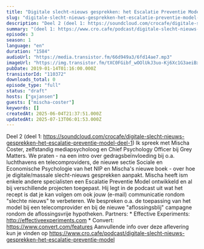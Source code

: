 ```yaml
---
title: "Digitale slecht-nieuws gesprekken: het Escalatie Preventie Model (deel 2), met Mischa Coster"
slug: "digitale-slecht-nieuws-gesprekken-het-escalatie-preventie-model-deel-2"
description: "Deel 2 (deel 1: https://soundcloud.com/crocafe/digitale-slecht-nieuws-gesprekken-het-escalatie-preventie-model-deel-1) Ik spreek met Mischa Coster, zelfstandig mediapsycholoog en Chief Psychology Officer bij Grey Matters. We praten - na een intro over gedragsbeïnvloeding bij o.a. luchthavens en telecomproviders, de nieuwe sectie Sociale en Economische Psychologie van het NIP en Mischa's nieuwe boek - over hoe je digitale/massale slecht-nieuws gesprekken aanpakt. Mischa heeft ism enkele andere specialisten een Escalatie Preventie Model ontwikkeld en al bij verschillende projecten toegepast. Hij legt in de podcast uit wat het recept is dat je kan volgen om ook jouw (e-mail) communicatie rondom \"slechte nieuws\" te verbeteren. We bespreken o.a. de toepassing van het model bij een telecomprovider en bij de nieuwe \"aflossingsblij\" campagne rondom de aflossingsvrije hypotheken. Partners: * Effective Experiments: http://effectiveexperiments.com * Convert: https://www.convert.com/features Aanvullende info over deze aflevering kun je vinden op https://www.cro.cafe/podcast/digitale-slecht-nieuws-gesprekken-het-escalatie-preventie-model"
summary: "(deel 1: https://www.cro.cafe/podcast/digitale-slecht-nieuws-gesprekken-het-escalatie-preventie-model)\r\n\r\nIk spreek met Mischa Coster, zelfstandig mediapsycholoog en Chief Psychology Officer bij Grey Matters.\r\n\r\nWe praten - na een intro over gedragsbeïnvloeding bij o.a. luchthavens en telecomproviders, de nieuwe sectie Sociale en Economische Psychologie van het NIP en Mischa's nieuwe boek - over hoe je digitale/massale slecht-nieuws gesprekken aanpakt.\r\n\r\nMischa heeft ism enkele andere specialisten een Escalatie Preventie Model ontwikkeld en al bij verschillende projecten toegepast. Hij legt in de podcast uit wat het recept is dat je kan volgen om ook jouw (e-mail) communicatie rondom \"slechte nieuws\" te verbeteren. We bespreken o.a. de toepassing van het model bij een telecomprovider en bij de nieuwe \"aflossingsblij\" campagne rondom de aflossingsvrije hypotheken.\r\n\r\nPartners:\r\n* Effective Experiments: http://effectiveexperiments.com\r\n* Convert: https://www.convert.com/features\r\n\r\nAanvullende info over deze aflevering kun je vinden op https://www.cro.cafe/podcast/digitale-slecht-nieuws-gesprekken-het-escalatie-preventie-model"
episode: 3
season: 1
language: "en"
duration: "1584"
audioUrl: "https://media.transistor.fm/66d949a3/6fd14ae7.mp3"
imageUrl: "https://img.transistor.fm/tXC0FGibf_wOOlUkJ3uo-Kj6Xc1G3aeiBxr14xgE6og/rs:fill:3000:3000:1/q:60/aHR0cHM6Ly9pbWct/dXBsb2FkLXByb2R1/Y3Rpb24udHJhbnNp/c3Rvci5mbS9lcGlz/b2RlLzExMDM3Mi8x/NjAxNTg4NjExLWFy/dHdvcmsuanBn.webp"
pubDate: 2019-01-14T01:16:00.000Z
transistorId: "110372"
downloads_total: 0
episode_type: "full"
status: "draft"
hosts: ["gxjansen"]
guests: ["mischa-coster"]
keywords: []
createdAt: 2025-06-04T21:37:51.000Z
updatedAt: 2025-07-13T06:01:53.000Z
---
```


Deel 2 (deel 1: https://soundcloud.com/crocafe/digitale-slecht-nieuws-gesprekken-het-escalatie-preventie-model-deel-1) Ik spreek met Mischa Coster, zelfstandig mediapsycholoog en Chief Psychology Officer bij Grey Matters. We praten - na een intro over gedragsbeïnvloeding bij o.a. luchthavens en telecomproviders, de nieuwe sectie Sociale en Economische Psychologie van het NIP en Mischa's nieuwe boek - over hoe je digitale/massale slecht-nieuws gesprekken aanpakt. Mischa heeft ism enkele andere specialisten een Escalatie Preventie Model ontwikkeld en al bij verschillende projecten toegepast. Hij legt in de podcast uit wat het recept is dat je kan volgen om ook jouw (e-mail) communicatie rondom "slechte nieuws" te verbeteren. We bespreken o.a. de toepassing van het model bij een telecomprovider en bij de nieuwe "aflossingsblij" campagne rondom de aflossingsvrije hypotheken. Partners: * Effective Experiments: http://effectiveexperiments.com * Convert: https://www.convert.com/features Aanvullende info over deze aflevering kun je vinden op https://www.cro.cafe/podcast/digitale-slecht-nieuws-gesprekken-het-escalatie-preventie-model
